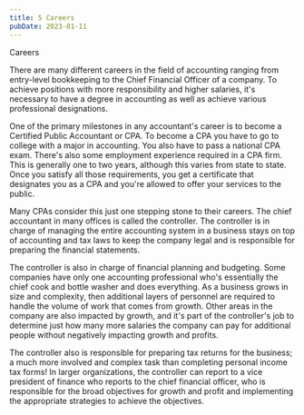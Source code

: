 ```yaml
---
title: 5 Careers
pubDate: 2023-01-11
---
```


Careers

There are many different careers in the field of accounting ranging from entry-level bookkeeping to the Chief Financial Officer of a company. To achieve positions with more responsibility and higher salaries, it's necessary to have a degree in accounting as well as achieve various professional designations.

One of the primary milestones in any accountant's career is to become a Certified Public Accountant or CPA. To become a CPA you have to go to college with a major in accounting. You also have to pass a national CPA exam. There's also some employment experience required in a CPA firm. This is generally one to two years, although this varies from state to state. Once you satisfy all those requirements, you get a certificate that designates you as a CPA and you're allowed to offer your services to the public.

Many CPAs consider this just one stepping stone to their careers. The chief accountant in many offices is called the controller. The controller is in charge of managing the entire accounting system in a business stays on top of accounting and tax laws to keep the company legal and is responsible for preparing the financial statements.

The controller is also in charge of financial planning and budgeting.  Some companies have only one accounting professional who's essentially the chief cook and bottle washer and does everything. As a business grows in size and complexity, then additional layers of personnel are required to handle the volume of work that comes from growth. Other areas in the company are also impacted by growth, and it's part of the controller's job to determine just how many more salaries the company can pay for additional people without negatively impacting growth and profits. 

The controller also is responsible for preparing tax returns for the business; a much more involved and complex task than completing personal income tax forms! In larger organizations, the controller can report to a vice president of finance who reports to the chief financial officer, who is responsible for the broad objectives for growth and profit and implementing the appropriate strategies to achieve the objectives.